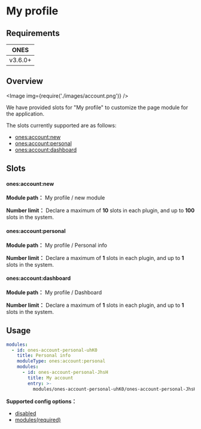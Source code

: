 # My profile


## Requirements

| **ONES** |
| :------: |
| v3.6.0+  |

## Overview

<Image img={require('./images/account.png')} />

We have provided slots for "My profile" to customize the page module for the application.

The slots currently supported are as follows:

- [ones:account:new](#onesaccountnew)
- [ones:account:personal](#onesaccountpersonal)
- [ones:account:dashboard](#onesaccountdashboard)

## Slots

#### ones:account:new

**Module path：** My profile / new module

**Number limit：** Declare a maximum of **10** slots in each plugin, and up to **100** slots in the system.

#### ones:account:personal

**Module path：** My profile / Personal info

**Number limit：** Declare a maximum of **1** slots in each plugin, and up to **1** slots in the system.

#### ones:account:dashboard

**Module path：** My profile / Dashboard

**Number limit：** Declare a maximum of **1** slots in each plugin, and up to **1** slots in the system.

## Usage

```yaml
modules:
  - id: ones-account-personal-uhK0
    title: Personal info
    moduleType: ones:account:personal
    modules:
      - id: ones-account-personal-JhsH
        title: My account
        entry: >-
          modules/ones-account-personal-uhK0/ones-account-personal-JhsH/index.html
```

**Supported config options：**

- [disabled](../../../../reference/config/plugin.yaml#disabled)
- [modules(required)](../../../../reference/config/plugin.yaml#subModule)
